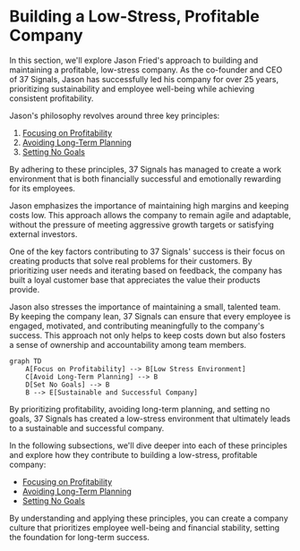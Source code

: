 
# Building a Low-Stress, Profitable Company

In this section, we'll explore Jason Fried's approach to building and maintaining a profitable, low-stress company. As the co-founder and CEO of 37 Signals, Jason has successfully led his company for over 25 years, prioritizing sustainability and employee well-being while achieving consistent profitability.

Jason's philosophy revolves around three key principles:

1. [Focusing on Profitability](/building-a-profitable-company/focusing-on-profitability)
2. [Avoiding Long-Term Planning](/building-a-profitable-company/avoiding-long-term-planning)
3. [Setting No Goals](/building-a-profitable-company/setting-no-goals)

By adhering to these principles, 37 Signals has managed to create a work environment that is both financially successful and emotionally rewarding for its employees.

<Callout>
Jason emphasizes the importance of maintaining high margins and keeping costs low. This approach allows the company to remain agile and adaptable, without the pressure of meeting aggressive growth targets or satisfying external investors.
</Callout>

One of the key factors contributing to 37 Signals' success is their focus on creating products that solve real problems for their customers. By prioritizing user needs and iterating based on feedback, the company has built a loyal customer base that appreciates the value their products provide.

Jason also stresses the importance of maintaining a small, talented team. By keeping the company lean, 37 Signals can ensure that every employee is engaged, motivated, and contributing meaningfully to the company's success. This approach not only helps to keep costs down but also fosters a sense of ownership and accountability among team members.

```mermaid
graph TD
    A[Focus on Profitability] --> B[Low Stress Environment]
    C[Avoid Long-Term Planning] --> B
    D[Set No Goals] --> B
    B --> E[Sustainable and Successful Company]
```

By prioritizing profitability, avoiding long-term planning, and setting no goals, 37 Signals has created a low-stress environment that ultimately leads to a sustainable and successful company.

In the following subsections, we'll dive deeper into each of these principles and explore how they contribute to building a low-stress, profitable company:

- [Focusing on Profitability](/building-a-profitable-company/focusing-on-profitability)
- [Avoiding Long-Term Planning](/building-a-profitable-company/avoiding-long-term-planning)
- [Setting No Goals](/building-a-profitable-company/setting-no-goals)

By understanding and applying these principles, you can create a company culture that prioritizes employee well-being and financial stability, setting the foundation for long-term success.